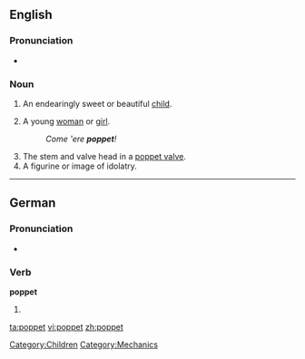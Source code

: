 ==English==

===Pronunciation===
* {{IPA|/ˈpɒ.pɪt/}}
*: {{rhymes|ɒpɪt}}

===Noun===
{{en-noun}}

# {{informal}} An endearingly sweet or beautiful [[child]].
# {{informal}} A young [[woman]] or [[girl]].
#: ''Come ‛ere '''poppet'''!''
# The stem and valve head in a [[poppet valve]].
# A figurine or image of idolatry.

[[Category:Children]]
[[Category:Mechanics]]

----

==German==

===Pronunciation===
* {{IPA|/ˈpɔpət/|lang=de}}

===Verb===
'''poppet'''

# {{de-verb form of|poppen|2|p|k1}}

[[ta:poppet]]
[[vi:poppet]]
[[zh:poppet]]